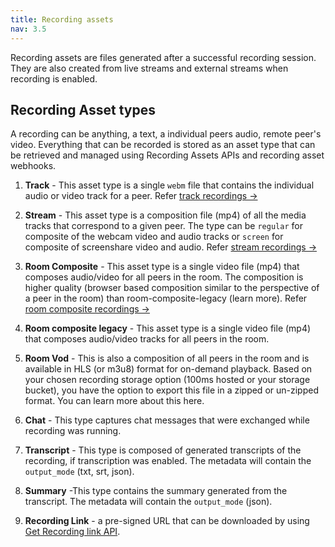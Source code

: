 ```yaml
---
title: Recording assets
nav: 3.5
---
```


Recording assets are files generated after a successful recording session. They are also created from live streams and external streams when recording is enabled.




## Recording Asset types

A recording can be anything, a text, a individual peers audio, remote peer's video. Everything that can be recorded is stored as an asset type that can be retrieved and managed using Recording Assets APIs and recording asset webhooks.

1. **Track** - This asset type is a single `webm` file that contains the individual audio or video track for a peer. Refer [track recordings →](/get-started/v2/get-started/features/recordings/recording-modes/track-recordings)

2. **Stream** - This asset type is a composition file (mp4) of all the media tracks that correspond to a given peer. The type can be `regular` for composite of the webcam video and audio tracks or `screen` for composite of screenshare video and audio. Refer [stream recordings →](/get-started/v2/get-started/features/recordings/recording-modes/stream-recording)

3. **Room Composite** - This asset type is a single video file (mp4) that composes audio/video for all peers in the room. The composition is higher quality (browser based composition similar to the perspective of a peer in the room) than room-composite-legacy (learn more). Refer [room composite recordings →](/get-started/v2/get-started/features/recordings/recording-modes/comparing-recording-modes)

4. **Room composite legacy** - This asset type is a single video file (mp4) that composes audio/video tracks for all peers in the room.

5. **Room Vod** - This is also a composition of all peers in the room and is available in HLS (or m3u8) format for on-demand playback. Based on your chosen recording storage option (100ms hosted or your storage bucket), you have the option to export this file in a zipped or un-zipped format. You can learn more about this here.

6. **Chat** - This type captures chat messages that were exchanged while recording was running.

7. **Transcript** - This type is composed of generated transcripts of the recording, if transcription was enabled. The metadata will contain the `output_mode` (txt, srt, json).

8. **Summary** -This type contains the summary generated from the transcript. The metadata will contain the `output_mode` (json).

9. **Recording Link** - a pre-signed URL that can be downloaded by using [Get Recording link API](/server-side/v2/api-reference/recording-assets/get-presigned-url).
